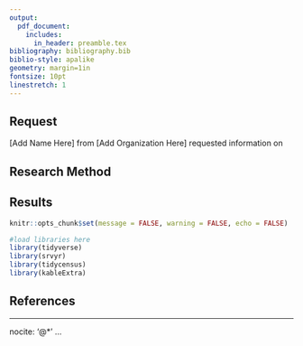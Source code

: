 ```yaml
---
output: 
  pdf_document:
    includes:
      in_header: preamble.tex
bibliography: bibliography.bib
biblio-style: apalike
geometry: margin=1in
fontsize: 10pt
linestretch: 1
---
```


\myTitle

## Request

[Add Name Here] from [Add Organization Here] requested information on 

## Research Method

## Results

```r
knitr::opts_chunk$set(message = FALSE, warning = FALSE, echo = FALSE)
```

```r
#load libraries here
library(tidyverse)
library(srvyr)
library(tidycensus)
library(kableExtra)
```

## References

---
nocite: '@*'
...
